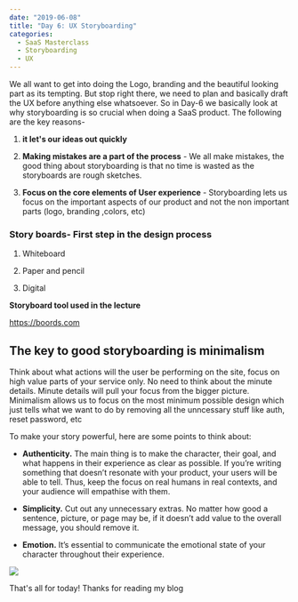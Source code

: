 ---
date: "2019-06-08"
title: "Day 6: UX Storyboarding"
categories:
  - SaaS Masterclass
  - Storyboarding
  - UX
---
We all want to get into doing the Logo, branding and the beautiful looking part as its tempting. But stop right there, we need to plan and basically draft the UX before anything else whatsoever. So in Day-6  we basically look at why storyboarding is so crucial when doing a SaaS product. The following are the key reasons-

1. **it let's our ideas out quickly**

1. **Making mistakes are a part of the process** - We all make mistakes, the good thing about storyboarding is that no time is wasted as the storyboards are rough sketches.

1. **Focus on the core elements of User experience** - Storyboarding lets us focus on the important aspects of our product and not the non important parts (logo, branding ,colors, etc)


### Story boards- First step in the design process 


1. Whiteboard

1. Paper and pencil

1. Digital

**Storyboard tool used in the lecture**

https://boords.com



## The key to good storyboarding is minimalism

Think about what actions will the user be performing on the site, focus on high value parts of your service only. No need to think about the minute details. Minute details will pull your focus from the bigger picture. Minimalism allows us to focus on the most minimum possible design which just tells what we want to do by removing all the unncessary stuff like auth, reset password, etc

To make your story powerful, here are some points to think about:

- **Authenticity.** The main thing is to make the character, their goal, and what happens in their experience as clear as possible. If you’re writing something that doesn’t resonate with your product, your users will be able to tell. Thus, keep the focus on real humans in real contexts, and your audience will empathise with them.

- **Simplicity.** Cut out any unnecessary extras. No matter how good a sentence, picture, or page may be, if it doesn’t add value to the overall message, you should remove it.

- **Emotion.** It’s essential to communicate the emotional state of your character throughout their experience.

![](./storyboard-frame.jpeg)




That's all for today! Thanks for reading my blog

